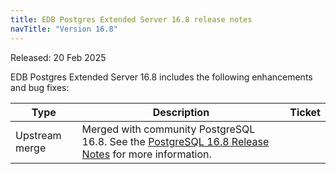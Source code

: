 ```yaml
---
title: EDB Postgres Extended Server 16.8 release notes
navTitle: "Version 16.8"
---
```


Released: 20 Feb 2025

EDB Postgres Extended Server 16.8 includes the following enhancements and bug fixes:

| Type           | Description                                                                                                                                                 | Ticket |
|----------------|-------------------------------------------------------------------------------------------------------------------------------------------------------------|--------|
| Upstream merge | Merged with community PostgreSQL 16.8. See the [PostgreSQL 16.8 Release Notes](https://www.postgresql.org/docs/16/release-16-7.html) for more information.  |        |
